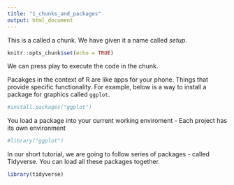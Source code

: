 ```yaml
---
title: "1_chunks_and_packages"
output: html_document
---
```


This is a called a chunk. We have given it a name called _setup_.

```r
knitr::opts_chunk$set(echo = TRUE)
```

We can press play to execute the code in the chunk.

Pacakges in the context of R are like apps for your phone.
Things that provide specific functionality.
For example, below is a way to install a package for graphics called `ggplot`.

```r
#install.packages("ggplot")
```

You load a package into your current working enviroment -
Each project has its own environment

```r
#library("ggplot")
```

In our short tutorial, we are going to follow series of packages - called Tidyverse.
You can load all these packages together.

```r
library(tidyverse)
```




